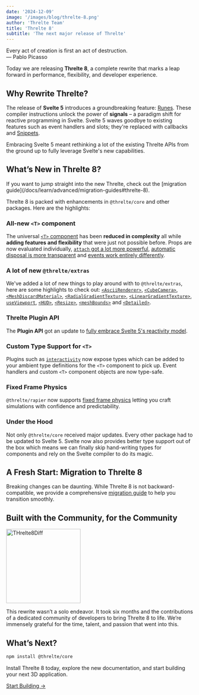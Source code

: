 ```yaml
---
date: '2024-12-09'
image: '/images/blog/threlte-8.png'
author: 'Threlte Team'
title: 'Threlte 8'
subtitle: 'The next major release of Threlte'
---
```


<div class="text-2xl text-white">Every act of creation is first an act of destruction.</div>
<span class="text-faded text-xs">— Pablo Picasso</span>

Today we are releasing **Threlte 8**, a complete rewrite
that marks a leap forward in performance, flexibility, and developer experience.

## Why Rewrite Threlte?

The release of **Svelte 5** introduces a groundbreaking feature:
[Runes](https://svelte.dev/docs/svelte/what-are-runes). These compiler
instructions unlock the power of **signals** – a paradigm shift for reactive
programming in Svelte. Svelte 5 waves goodbye to existing features such as event
handlers and slots; they're replaced with callbacks and
[Snippets](https://svelte.dev/docs/svelte/snippet).

Embracing Svelte 5 meant rethinking a lot of the existing Threlte APIs from the
ground up to fully leverage Svelte's new capabilities.

## What’s New in Threlte 8?

<Tip type="info">
  If you want to jump straight into the new Threlte, check out the [migration
  guide](/docs/learn/advanced/migration-guides#threlte-8).
</Tip>

Threlte 8 is packed with enhancements in `@threlte/core` and other packages.
Here are the highlights:

### **All-new `<T>` component**

The universal [`<T>` component](/docs/reference/core/t) has been **reduced in
complexity** all while **adding features and flexibility** that were just not
possible before. Props are now evaluated individually, [`attach` got a lot more
powerful](/docs/learn/advanced/migration-guides#attach-api--trait-components),
[automatic disposal is more
transparent](docs/learn/advanced/migration-guides#automatic-disposal) and
[events work entirely
differently](/docs/learn/advanced/migration-guides#events).

### **A lot of new `@threlte/extras`**

We've added a lot of new things to play around with to `@threlte/extras`, here
are some highlights to check out:
[`<AsciiRenderer>`](/docs/reference/extras/ascii-renderer),
[`<CubeCamera>`](/docs/reference/extras/cube-camera),
[`<MeshDiscardMaterial>`](/docs/reference/extras/discard-material),
[`<RadialGradientTexture>`](/docs/reference/extras/radial-gradient-texture),
[`<LinearGradientTexture>`](/docs/reference/extras/linear-gradient-texture),
[`useViewport`](/docs/reference/extras/use-viewport),
[`<HUD>`](/docs/reference/extras/hud),
[`<Resize>`](/docs/reference/extras/resize),
[`<meshBounds>`](/docs/reference/extras/mesh-bounds) and
[`<Detailed>`](/docs/reference/extras/detailed).

### **Threlte Plugin API**

The **Plugin API** got an update to [fully embrace Svelte 5's reactivity
model](/docs/learn/advanced/migration-guides#plugin-api).

### **Custom Type Support for `<T>`**

Plugins such as
[`interactivity`](/docs/reference/extras/interactivity#prop-types) now expose
types which can be added to your ambient type definitions for the `<T>`
component to pick up. Event handlers and custom `<T>` component objects are now
type-safe.

### **Fixed Frame Physics**

`@threlte/rapier` now supports [fixed frame
physics](/docs/reference/rapier/framerate) letting you craft simulations with
confidence and predictability.

### Under the Hood

Not only `@threlte/core` received major updates. Every other package had to be
updated to Svelte 5. Svelte now also provides better type support out of the box
which means we can finally skip hand-writing types for components and rely on
the Svelte compiler to do its magic.

## A Fresh Start: Migration to Threlte 8

Breaking changes can be daunting. While Threlte 8 is not backward-compatible, we
provide a comprehensive [migration
guide](/docs/learn/advanced/migration-guides#threlte-8)
to help you transition smoothly.

## Built with the Community, for the Community

<img
  width="200"
  src="/threlte-8-diff.png"
  alt="THrelte8Diff"
/>

This rewrite wasn’t a solo endeavor. It took six months and the contributions of
a dedicated community of developers to bring Threlte 8 to life. We’re immensely
grateful for the time, talent, and passion that went into this.

## What’s Next?

```bash
npm install @threlte/core
```

Install Threlte 8 today, explore the new documentation, and start building your
next 3D application.

<div class="mt-12 flex justify-center">
  <a
    href="/docs/learn/getting-started/introduction"
    class="group flex w-fit flex-row gap-3 rounded-md bg-orange px-7 py-4 text-center glow-orange hover:bg-orange-400 hover:no-underline hover:glow-orange-400"
  >
    <p class="my-0 text-lg !text-white !no-underline">Start Building →</p>
  </a>
</div>
